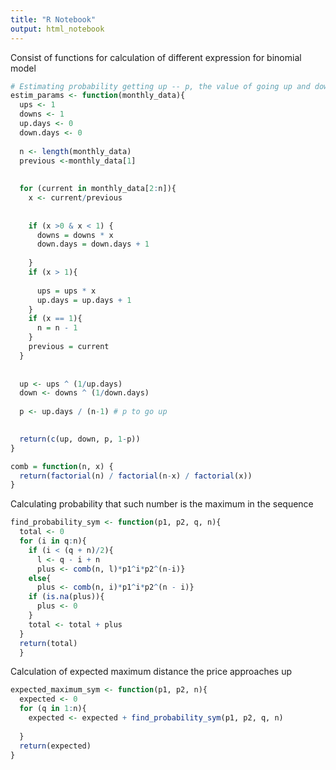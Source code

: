 ```yaml
---
title: "R Notebook"
output: html_notebook
---
```

Consist of functions for calculation of different expression for binomial model
```r
# Estimating probability getting up -- p, the value of going up and down -- u and d
estim_params <- function(monthly_data){
  ups <- 1
  downs <- 1
  up.days <- 0
  down.days <- 0
  
  n <- length(monthly_data)
  previous <-monthly_data[1]
  
  
  for (current in monthly_data[2:n]){
    x <- current/previous
    
  
    if (x >0 & x < 1) {
      downs = downs * x
      down.days = down.days + 1
     
    }
    if (x > 1){
      
      ups = ups * x
      up.days = up.days + 1
    }
    if (x == 1){
      n = n - 1
    }
    previous = current
  }
  
  
  up <- ups ^ (1/up.days)
  down <- downs ^ (1/down.days)
  
  p <- up.days / (n-1) # p to go up
  

  return(c(up, down, p, 1-p))
} 

```


```r
comb = function(n, x) {
  return(factorial(n) / factorial(n-x) / factorial(x))
}
```



Calculating probability that such number is the maximum in the sequence
```r
find_probability_sym <- function(p1, p2, q, n){
  total <- 0
  for (i in q:n){
    if (i < (q + n)/2){
      l <- q - i + n
      plus <- comb(n, l)*p1^i*p2^(n-i)}
    else{
      plus <- comb(n, i)*p1^i*p2^(n - i)}
    if (is.na(plus)){
      plus <- 0
    }
    total <- total + plus
  }
  return(total)
  }
```

Calculation of expected maximum distance the price approaches up
```r
expected_maximum_sym <- function(p1, p2, n){
  expected <- 0
  for (q in 1:n){
    expected <- expected + find_probability_sym(p1, p2, q, n)
    
  }
  return(expected)
}
```

